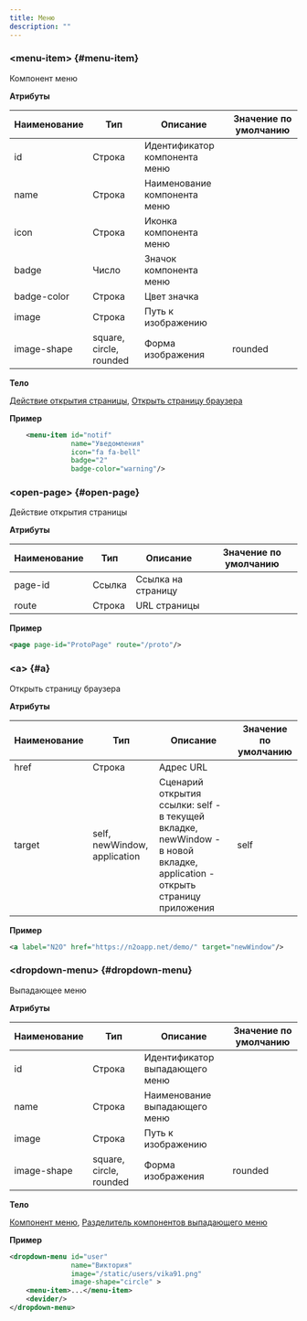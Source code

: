 ```yaml
---
title: Меню
description: ""
---
```


### &lt;menu-item&gt; {#menu-item}

Компонент меню

**Атрибуты**

|Наименование|Тип                    |Описание                     |Значение по умолчанию|
|------------|-----------------------|-----------------------------|---------------------|
|id          |Строка                 |Идентификатор компонента меню|                     |
|name        |Строка                 |Наименование компонента меню |                     |
|icon        |Строка                 |Иконка компонента меню       |                     |
|badge       |Число                  |Значок компонента меню       |                     |
|badge-color |Строка                 |Цвет значка                  |                     |
|image       |Строка                 |Путь к изображению           |                     |
|image-shape |square, circle, rounded|Форма изображения            |rounded              |

**Тело**

[Действие открытия страницы](../xml/menu#open-page), [Открыть страницу браузера](../xml/menu#a)

**Пример**

```xml
    <menu-item id="notif"
               name="Уведомления"
               icon="fa fa-bell"
               badge="2"
               badge-color="warning"/>
```

### &lt;open-page&gt; {#open-page}

Действие открытия страницы

**Атрибуты**

|Наименование|Тип      |Описание          |Значение по умолчанию|
|------------|---------|------------------|---------------------|
|page-id     |Ссылка   |Ссылка на страницу|                     |
|route       |Строка   |URL страницы      |                     |

**Пример**

```xml
<page page-id="ProtoPage" route="/proto"/>
```

### &lt;a&gt; {#a}

Открыть страницу браузера

**Атрибуты**

|Наименование|Тип                         |Описание                                                                                                                   |Значение по умолчанию|
|------------|----------------------------|---------------------------------------------------------------------------------------------------------------------------|---------------------|
|href        |Строка                      |Адрес URL                                                                                                                  |                     |
|target      |self, newWindow, application|Сценарий открытия ссылки: self - в текущей вкладке, newWindow - в новой вкладке, application - открыть страницу приложения |self                 |

**Пример**

```xml
<a label="N2O" href="https://n2oapp.net/demo/" target="newWindow"/>
```

### &lt;dropdown-menu&gt; {#dropdown-menu}

Выпадающее меню

**Атрибуты**

|Наименование|Тип                    |Описание                      |Значение по умолчанию|
|------------|-----------------------|------------------------------|---------------------|
|id          |Строка                 |Идентификатор выпадающего меню|                     |
|name        |Строка                 |Наименование выпадающего меню |                     |
|image       |Строка                 |Путь к изображению            |                     |
|image-shape |square, circle, rounded|Форма изображения             |rounded              |

**Тело**

[Компонент меню](../xml/menu#menu-item), [Разделитель компонентов выпадающего меню](../xml/menu#divider)

**Пример**

```xml
<dropdown-menu id="user"
               name="Виктория"
               image="/static/users/vika91.png"
               image-shape="circle" >
    <menu-item>...</menu-item>
    <devider/>
</dropdown-menu>
```
